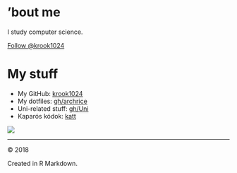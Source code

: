 <div class="row">

<div class="col-md-9">
# 'bout me

I study computer science.

<a class="github-button" href="https://github.com/krook1024" data-size="large" aria-label="Follow @krook1024 on GitHub">Follow @krook1024</a>

# My stuff

+ My GitHub: [krook1024](https://github.com/krook1024)
+ My dotfiles: [gh/archrice](https://github.com/krook1024/archrice/)
+ Uni-related stuff: [gh/Uni](https://github.com/krook1024/Uni)
+ Kaparós kódok: [katt](kaparos.html)
</div>


<div class="col-md-3">![](shrek.png)</div>
</div>

--------

&copy; 2018

Created in R Markdown.
